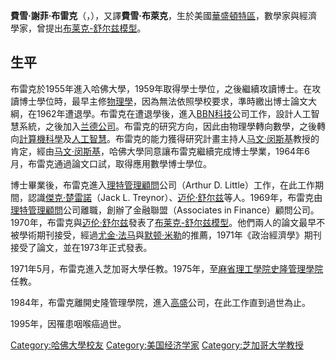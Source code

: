 '''費雪·謝菲·布雷克'''（{{lang-en|Fischer Sheffey Black}}，{{bd|1938年|1月11日|1995年|8月30日|catIdx=Black, Fischer}}），又譯'''費雪·布萊克'''，生於美國[[華盛頓特區|華盛頓特區]]，數學家與經濟學家，曾提出[[布莱克-舒尔兹模型|布莱克-舒尔兹模型]]。

==生平==
布雷克於1955年進入哈佛大學，1959年取得學士學位，之後繼續攻讀博士。在攻讀博士學位時，最早主修[[物理學|物理學]]，因為無法依照學校要求，準時繳出博士論文大綱，在1962年遭退學。布雷克在遭退學後，進入[[BBN科技|BBN科技]]公司工作，設計人工智慧系統，之後加入[[兰德公司|兰德公司]]。布雷克的研究方向，因此由物理學轉向數學，之後轉向[[計算機科學|計算機科學]]及[[人工智慧|人工智慧]]。布雷克的能力獲得研究計畫主持人[[马文·闵斯基|马文·闵斯基]]教授的肯定，經由[[马文·闵斯基|马文·闵斯基]]，哈佛大學同意讓布雷克繼續完成博士學業，1964年6月，布雷克通過論文口試，取得應用數學博士學位。

博士畢業後，布雷克進入[[理特管理顧問|理特管理顧問]]公司（Arthur D. Little）工作，在此工作期間，認識[[傑克·楚雷諾|傑克·楚雷諾]]（Jack L. Treynor）、[[迈伦·舒尔兹|迈伦·舒尔兹]]等人。1969年，布雷克由[[理特管理顧問|理特管理顧問]]公司離職，創辦了金融聯盟（Associates in Finance）顧問公司。1970年，布雷克與[[迈伦·舒尔兹|迈伦·舒尔兹]]發表了[[布莱克-舒尔兹模型|布莱克-舒尔兹模型]]。他們兩人的論文最早不被學術期刊接受，經過[[尤金·法马|尤金·法马]]與[[默顿·米勒|默顿·米勒]]的推薦，1971年《政治經濟學》期刊接受了論文，並在1973年正式發表。

1971年5月，布雷克進入芝加哥大學任教。1975年，至[[麻省理工學院|麻省理工學院]][[史隆管理學院|史隆管理學院]]任教。

1984年，布雷克離開史隆管理學院，進入[[高盛|高盛]]公司，在此工作直到過世為止。

1995年，因罹患咽喉癌過世。
{{Authority control}}
{{DEFAULTSORT:Black, Fischer}}
[[Category:哈佛大學校友|Category:哈佛大學校友]]
[[Category:美国经济学家|Category:美国经济学家]]
[[Category:芝加哥大学教授|Category:芝加哥大学教授]]
